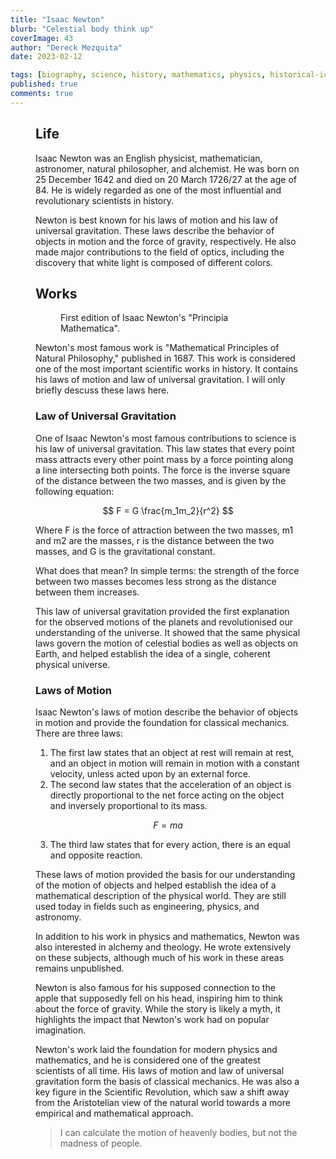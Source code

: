 ```yaml
---
title: "Isaac Newton"
blurb: "Celestial body think up"
coverImage: 43
author: "Dereck Mezquita"
date: 2023-02-12

tags: [biography, science, history, mathematics, physics, historical-icon]
published: true
comments: true
---
```


<Figure src="/references/biography_isaac-newton/portrait_sir-isaac-newton_1689.jpg" />

## Life

Isaac Newton was an English physicist, mathematician, astronomer, natural philosopher, and alchemist. He was born on 25 December 1642 and died on 20 March 1726/27 at the age of 84. He is widely regarded as one of the most influential and revolutionary scientists in history.

Newton is best known for his laws of motion and his law of universal gravitation. These laws describe the behavior of objects in motion and the force of gravity, respectively. He also made major contributions to the field of optics, including the discovery that white light is composed of different colors.

## Works

<Figure src="/references/biography_isaac-newton/prinicipia-title-page.png">
    First edition of Isaac Newton's "Principia Mathematica".
</Figure>

Newton's most famous work is "Mathematical Principles of Natural Philosophy," published in 1687. This work is considered one of the most important scientific works in history. It contains his laws of motion and law of universal gravitation. I will only briefly descuss these laws here.

### Law of Universal Gravitation

One of Isaac Newton's most famous contributions to science is his law of universal gravitation. This law states that every point mass attracts every other point mass by a force pointing along a line intersecting both points. The force is the inverse square of the distance between the two masses, and is given by the following equation:

$$
    F = G \frac{m_1m_2}{r^2}
$$

Where F is the force of attraction between the two masses, m1 and m2 are the masses, r is the distance between the two masses, and G is the gravitational constant.

What does that mean? In simple terms: the strength of the force between two masses becomes less strong as the distance between them increases.

This law of universal gravitation provided the first explanation for the observed motions of the planets and revolutionised our understanding of the universe. It showed that the same physical laws govern the motion of celestial bodies as well as objects on Earth, and helped establish the idea of a single, coherent physical universe.

### Laws of Motion

Isaac Newton's laws of motion describe the behavior of objects in motion and provide the foundation for classical mechanics. There are three laws:

1. The first law states that an object at rest will remain at rest, and an object in motion will remain in motion with a constant velocity, unless acted upon by an external force.
2. The second law states that the acceleration of an object is directly proportional to the net force acting on the object and inversely proportional to its mass.

$$
    F = ma
$$

3. The third law states that for every action, there is an equal and opposite reaction.


These laws of motion provided the basis for our understanding of the motion of objects and helped establish the idea of a mathematical description of the physical world. They are still used today in fields such as engineering, physics, and astronomy.

In addition to his work in physics and mathematics, Newton was also interested in alchemy and theology. He wrote extensively on these subjects, although much of his work in these areas remains unpublished.

Newton is also famous for his supposed connection to the apple that supposedly fell on his head, inspiring him to think about the force of gravity. While the story is likely a myth, it highlights the impact that Newton's work had on popular imagination.

Newton's work laid the foundation for modern physics and mathematics, and he is considered one of the greatest scientists of all time. His laws of motion and law of universal gravitation form the basis of classical mechanics. He was also a key figure in the Scientific Revolution, which saw a shift away from the Aristotelian view of the natural world towards a more empirical and mathematical approach.

<Blockquote src="Isaac Newton">
    I can calculate the motion of heavenly bodies, but not the madness of people.
</Blockquote>